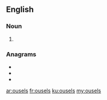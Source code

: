 ==English==

===Noun===
{{head|en|noun plural form}}

# {{plural of|ousel|lang=en}}

===Anagrams===
* {{l|en|louses}}
* {{l|en|soleus}}
* {{l|en|soules}}

[[ar:ousels]]
[[fr:ousels]]
[[ku:ousels]]
[[my:ousels]]